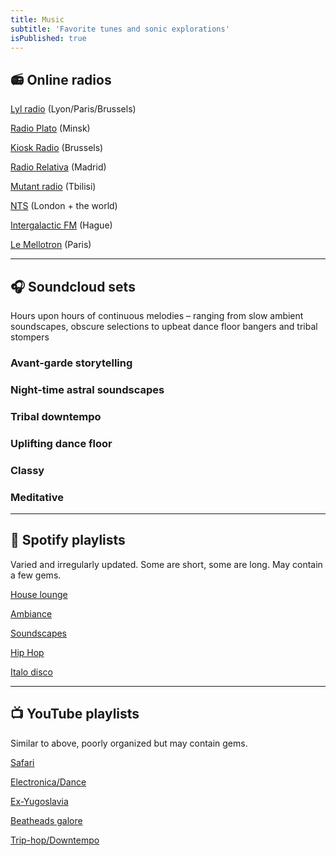 ```yaml
---
title: Music
subtitle: 'Favorite tunes and sonic explorations'
isPublished: true
---
```


## 📻️ Online radios

[Lyl radio](https://lyl.live/) (Lyon/Paris/Brussels)

[Radio Plato](https://radioplato.by/) (Minsk)

[Kiosk Radio](https://kioskradio.com/) (Brussels)

[Radio Relativa](https://radiorelativa.eu/) (Madrid)

[Mutant radio](https://mutantradio.net/) (Tbilisi)

[NTS](https://www.nts.live/) (London + the world)

[Intergalactic FM](https://www.intergalactic.fm/) (Hague)

[Le Mellotron](https://www.lemellotron.com/) (Paris)

---

## 🎧 Soundcloud sets

Hours upon hours of continuous melodies – ranging from slow ambient soundscapes, obscure selections to upbeat dance floor bangers and tribal stompers

### Avant-garde storytelling

<Soundcloud url="https://soundcloud.com/iljapanic/sets/storytelling" />

### Night-time astral soundscapes

<Soundcloud url="https://soundcloud.com/iljapanic/sets/astral" />

### Tribal downtempo

<Soundcloud url="https://soundcloud.com/iljapanic/sets/chillrave" />

### Uplifting dance floor

<Soundcloud url="https://soundcloud.com/iljapanic/sets/uplifting-dance" />

### Classy

<Soundcloud url="https://soundcloud.com/iljapanic/sets/classy" />

### Meditative

<Soundcloud url="https://soundcloud.com/iljapanic/sets/meditative" />

---

## 🎵 Spotify playlists

Varied and irregularly updated. Some are short, some are long. May contain a few gems.

[House lounge](https://open.spotify.com/playlist/4DRs46okgAQxHMjc5WrQ2g?si=fe04e46dda6e47b4)

[Ambiance](https://open.spotify.com/playlist/4TCxqifCxs1xKBBUpOuHNZ?si=3c72155827184c38)

[Soundscapes](https://open.spotify.com/playlist/61cIhAKh3KsxrtvaoU8AAo?si=46bb7a643c544084)

[Hip Hop](https://open.spotify.com/playlist/2ngY4gFDsiaAx8VNpCoWXV?si=0a417faeca1249e3)

[Italo disco](https://open.spotify.com/playlist/3KeN8TOVhHdbXUxsdhqs3Z?si=577e5ffbd0424a17)

---

## 📺 YouTube playlists

Similar to above, poorly organized but may contain gems.

[Safari](https://youtube.com/playlist?list=PLi74s5iUj-iPVLHl-ToCNMq_daB5Wg2Vt)

[Electronica/Dance](https://youtube.com/playlist?list=PLi74s5iUj-iMcrqlL1ed1fN8kq1QUI7cZ)

[Ex-Yugoslavia](https://youtube.com/playlist?list=PLi74s5iUj-iPviCgywp-Wj6ZhdD9UjLX2)

[Beatheads galore](https://youtube.com/playlist?list=PLi74s5iUj-iN9AqC0CUhxWeG4uL5OSoSf)

[Trip-hop/Downtempo](https://youtube.com/playlist?list=PLi74s5iUj-iMxzLuITm_cV1_aho-equUf)
